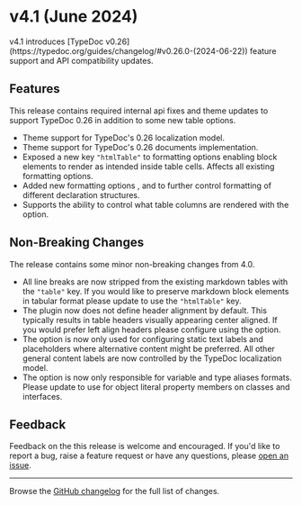 
# v4.1 (June 2024)

<Callout type="info">
v4.1 introduces [TypeDoc v0.26](https://typedoc.org/guides/changelog/#v0.26.0-(2024-06-22)) feature support and API compatibility updates.

</Callout>

## Features

This release contains required internal api fixes and theme updates to support TypeDoc 0.26 in addition to some new table options.

- Theme support for TypeDoc's 0.26 localization model.
- Theme support for TypeDoc's 0.26 documents implementation.
- Exposed a new key `"htmlTable"` to formatting options enabling block elements to render as intended inside table cells.
  Affects all existing formatting options.
- Added new formatting options
  <OptionLink type="display" name="classPropertiesFormat" />,
  <OptionLink type="display" name="interfacePropertiesFormat" /> and
  <OptionLink type="display" name="propertyMembersFormat" /> to further control
  formatting of different declaration structures.
- Supports the ability to control what table columns are rendered with the <OptionLink type="display" name="tableColumnSettings" /> option.

## Non-Breaking Changes

The release contains some minor non-breaking changes from 4.0.

- All line breaks are now stripped from the existing markdown tables with the `"table"` key.
  If you would like to preserve markdown block elements in tabular format please update to use the `"htmlTable"` key.
- The plugin now does not define header alignment by default. This typically results in table headers visually appearing center aligned.
  If you would prefer left align headers please configure using the <OptionLink type="display" name="tableColumnSettings" /> option.
- The <OptionLink type="utility" name="textContentMappings" /> option is now only used for configuring static text labels and placeholders where alternative content might be preferred.
  All other general content labels are now controlled by the TypeDoc localization model.
- The option <OptionLink type="display" name="typeDeclarationFormat" /> is now only responsible for variable and type aliases formats.
  Please update to use <OptionLink type="display" name="propertyMembersFormat" /> for object literal property members on classes and interfaces.

## Feedback

Feedback on the this release is welcome and encouraged. If you'd like to report a bug, raise a feature request or have any questions, please [open an issue](https://github.com/typedoc2md/typedoc-plugin-markdown/issues/new/choose).

---

Browse the [GitHub
changelog](https://github.com/typedoc2md/typedoc-plugin-markdown/blob/main/packages/typedoc-plugin-markdown/CHANGELOG.md)
for the full list of changes.
